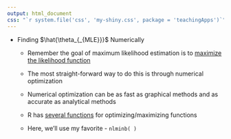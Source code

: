 ```yaml
---
output: html_document
css: "`r system.file('css', 'my-shiny.css', package = 'teachingApps')`"
---
```


- <focus>Finding $\hat{\theta_{_{MLE}}}$ Numerically</focus>

    + <focus>Remember</focus> the goal of maximum likelihood estimation is to <u>maximize the likelihood function</u>

    + The most straight-forward way to do this is through numerical optimization

    + Numerical optimization can be as fast as graphical methods and as accurate as analytical methods
    
    + R has [several functions](https://afit.shinyapps.io/r-intro-stats) for optimizing/maximizing functions

    + Here, we'll use my favorite - `nlminb( )`